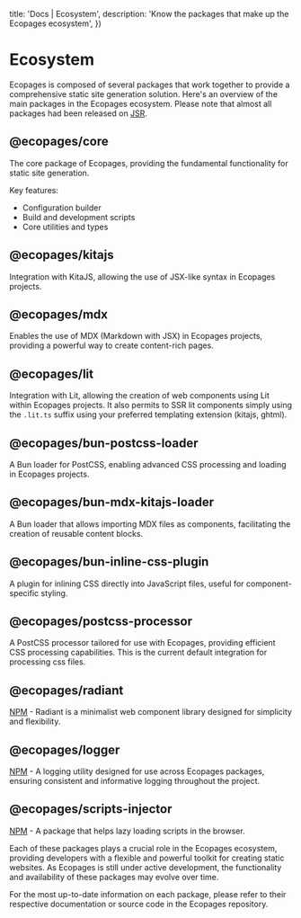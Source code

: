 

  title: 'Docs | Ecosystem',
  description: 'Know the packages that make up the Ecopages ecosystem',
})

# Ecosystem

Ecopages is composed of several packages that work together to provide a comprehensive static site generation solution. Here's an overview of the main packages in the Ecopages ecosystem.
Please note that almost all packages had been released on [JSR](https://jsr.io/packages?search=ecopages).

## @ecopages/core

The core package of Ecopages, providing the fundamental functionality for static site generation.

Key features:
- Configuration builder
- Build and development scripts
- Core utilities and types

## @ecopages/kitajs

Integration with KitaJS, allowing the use of JSX-like syntax in Ecopages projects.

## @ecopages/mdx

Enables the use of MDX (Markdown with JSX) in Ecopages projects, providing a powerful way to create content-rich pages.

## @ecopages/lit

Integration with Lit, allowing the creation of web components using Lit within Ecopages projects.
It also permits to SSR lit components simply using the `.lit.ts` suffix using your preferred templating extension (kitajs, ghtml).

## @ecopages/bun-postcss-loader

A Bun loader for PostCSS, enabling advanced CSS processing and loading in Ecopages projects.

## @ecopages/bun-mdx-kitajs-loader

A Bun loader that allows importing MDX files as components, facilitating the creation of reusable content blocks.

## @ecopages/bun-inline-css-plugin

A plugin for inlining CSS directly into JavaScript files, useful for component-specific styling.

## @ecopages/postcss-processor

A PostCSS processor tailored for use with Ecopages, providing efficient CSS processing capabilities.
This is the current default integration for processing css files.

## @ecopages/radiant

[NPM](https://www.npmjs.com/package/@ecopages/radiant) - Radiant is a minimalist web component library designed for simplicity and flexibility.

## @ecopages/logger

[NPM](https://www.npmjs.com/package/@ecopages/logger) - A logging utility designed for use across Ecopages packages, ensuring consistent and informative logging throughout the project.

## @ecopages/scripts-injector

[NPM](https://www.npmjs.com/package/@ecopages/scripts-injector) - A package that helps lazy loading scripts in the browser.


Each of these packages plays a crucial role in the Ecopages ecosystem, providing developers with a flexible and powerful toolkit for creating static websites. As Ecopages is still under active development, the functionality and availability of these packages may evolve over time.

For the most up-to-date information on each package, please refer to their respective documentation or source code in the Ecopages repository.